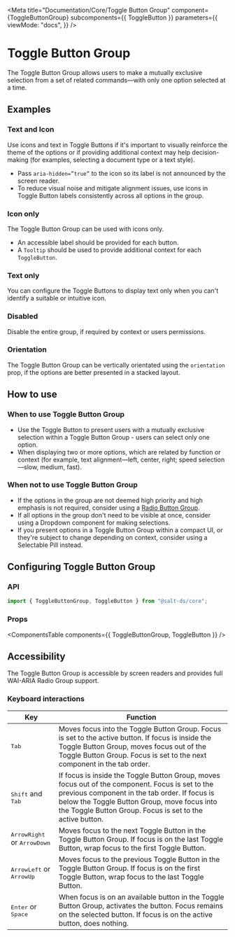 
<Meta
  title="Documentation/Core/Toggle Button Group"
  component={ToggleButtonGroup}
  subcomponents={{ ToggleButton }}
  parameters={{
    viewMode: "docs",
  }}
/>

# Toggle Button Group

<Canvas>
  <Story id="core-toggle-button-group--horizontal" />
</Canvas>

The Toggle Button Group allows users to make a mutually exclusive selection from a set of related commands—with only one option selected at a time.

## Examples

### Text and Icon

Use icons and text in Toggle Buttons if it's important to visually reinforce the theme of the options or if providing additional context may help decision-making (for examples, selecting a document type or a text style).

- Pass `aria-hidden=”true”` to the icon so its label is not announced by the screen reader.
- To reduce visual noise and mitigate alignment issues, use icons in Toggle Button labels consistently across all options in the group.

<Canvas>
  <Story id="core-toggle-button-group--horizontal" />
</Canvas>

### Icon only

The Toggle Button Group can be used with icons only.

- An accessible label should be provided for each button.
- A `Tooltip` should be used to provide additional context for each `ToggleButton`.

<Canvas>
  <Story id="core-toggle-button-group--horizontal-icon-only" />
</Canvas>

### Text only

You can configure the Toggle Buttons to display text only when you can't identify a suitable or intuitive icon.

<Canvas>
  <Story id="core-toggle-button-group--horizontal-text-only" />
</Canvas>

### Disabled

Disable the entire group, if required by context or users permissions.

<Canvas>
  <Story id="core-toggle-button-group--disabled" />
</Canvas>

### Orientation

The Toggle Button Group can be vertically orientated using the `orientation` prop, if the options are better presented in a stacked layout.

<Canvas>
  <Story id="core-toggle-button-group--vertical" />
</Canvas>

<Canvas>
  <Story id="core-toggle-button-group--vertical-icon-only" />
</Canvas>

<Canvas>
  <Story id="core-toggle-button-group--vertical-text-only" />
</Canvas>

## How to use

### When to use Toggle Button Group

- Use the Toggle Button to present users with a mutually exclusive selection within a Toggle Button Group - users can select only one option.
- When displaying two or more options, which are related by function or context (for example, text alignment—left, center, right; speed selection—slow, medium, fast).

### When not to use Toggle Button Group

- If the options in the group are not deemed high priority and high emphasis is not required, consider using a [Radio Button Group](/components/radio-button-group).
- If all options in the group don't need to be visible at once, consider using a Dropdown component for making selections.
- If you present options in a Toggle Button Group within a compact UI, or they're subject to change depending on context, consider using a Selectable Pill instead.

## Configuring Toggle Button Group

### API

```jsx
import { ToggleButtonGroup, ToggleButton } from "@salt-ds/core";
```

### Props

<ComponentsTable components={{ ToggleButtonGroup, ToggleButton }} />

## Accessibility

The Toggle Button Group is accessible by screen readers and provides full WAI-ARIA Radio Group support.

### Keyboard interactions

| Key                                           | Function                                                                                                                                                                                                                                                      |
| --------------------------------------------- | ------------------------------------------------------------------------------------------------------------------------------------------------------------------------------------------------------------------------------------------------------------- |
| <kbd>Tab</kbd>                                | Moves focus into the Toggle Button Group. Focus is set to the active button. If focus is inside the Toggle Button Group, moves focus out of the Toggle Button Group. Focus is set to the next component in the tab order.                                     |
| <kbd>Shift</kbd> and <kbd>Tab</kbd>           | If focus is inside the Toggle Button Group, moves focus out of the component. Focus is set to the previous component in the tab order. If focus is below the Toggle Button Group, move focus into the Toggle Button Group. Focus is set to the active button. |
| <kbd>ArrowRight</kbd> or <kbd>ArrowDown</kbd> | Moves focus to the next Toggle Button in the Toggle Button Group. If focus is on the last Toggle Button, wrap focus to the first Toggle Button.                                                                                                               |
| <kbd>ArrowLeft</kbd> or <kbd>ArrowUp</kbd>    | Moves focus to the previous Toggle Button in the Toggle Button Group. If focus is on the first Toggle Button, wrap focus to the last Toggle Button.                                                                                                           |
| <kbd>Enter</kbd> or <kbd>Space</kbd>          | When focus is on an available button in the Toggle Button Group, activates the button. Focus remains on the selected button. If focus is on the active button, does nothing.                                                                                  |

<HelpAndSupport />
